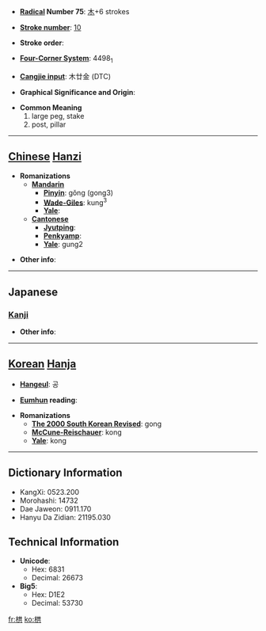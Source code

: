 * '''[[Wiktionary:Chinese radical index| Radical]] Number 75''': [[Wiktionary:Chinese radical index 木|木]]+6 strokes

* '''[[Wiktionary:Chinese total strokes index|Stroke number]]''': [[Wiktionary:Chinese total strokes index 10|10]]

* '''Stroke order''': 

* '''[[Wiktionary:Chinese four corner index|Four-Corner System]]''': 4498<sub>1</sub>

* '''[[Wiktionary:Chinese Cangjie index|Cangjie input]]''': 木廿金 (DTC)

* '''Graphical Significance and Origin''': 

* '''Common Meaning'''
*#large peg, stake
*# post, pillar


----

== [[Chinese]] [[Hanzi]] ==

* '''Romanizations'''
** '''[[Mandarin]]'''
*** '''[[Pinyin]]''': gǒng (gong3)
*** '''[[Wade-Giles]]''': kung<sup>3</sup>
*** '''[[Yale]]''': 
** '''[[Cantonese]]'''
*** '''[[Jyutping]]''':
*** '''[[Penkyamp]]''': 
*** '''[[Yale]]''': gung2

* '''Other info''': 

----

==Japanese==
===[[Kanji]]===
{{kanji|on readings=[[きょう]] (kyō), [[く]] (ku)
|kun readings=[[くい]] (kui)
}}

* '''Other info''':  

----

== [[Korean]] [[Hanja]] ==

* '''[[Hangeul]]''': 공

* '''[[Eumhun]] reading''': 

* '''Romanizations'''
** '''[[The 2000 South Korean Revised Romanization|The 2000 South Korean Revised]]''': gong
** '''[[McCune-Reischauer]]''': kong
** '''[[Yale]]''': kong

----

== Dictionary Information ==

* KangXi: 0523.200
* Morohashi: 14732
* Dae Jaweon: 0911.170
* Hanyu Da Zidian: 21195.030

== Technical Information ==

* '''Unicode''':
** Hex: 6831
** Decimal: 26673
* '''Big5''':
** Hex: D1E2
** Decimal: 53730

[[fr:栱]]
[[ko:栱]]